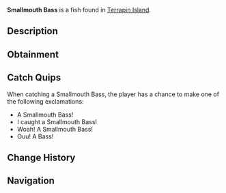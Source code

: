 {{FishInfobox
|image          = Smallmouth Bass.png
|rarity         = Common
|sea            = First Sea
|location       = [[Terrapin Island]]
|sublocation    = Freshwater
|sources        = Fishing Rod
|radar_location = 
|xp             = 90
|weather        = Windy
|time           = 
|season         = Spring, Summer
|bait           = Worm
|base_weight    = 1.7
|base_value     = 70
|weight_range   = 1.2
|base_chance    = 75
|base_resil     = 80
}}
'''Smallmouth Bass''' is a {{Rarity|Common}} fish found in [[Terrapin Island]].

== Description ==
{{Description|The Smallmouth Bass is a popular freshwater fish known for its fighting spirit and preference for clear, cool waters. It has a streamlined body with a greenish-brown coloration and distinctive horizontal stripes.  It can be found in plenty of freshwaters, but is native to Terrapin Islands filtered water.|Bestiary Entry}}

== Obtainment ==
{{Description|Can be found in freshwaters and in the filtered waters of Terrapin Island.|Bestiary Hint}}
{{Fish Availability|
Terrapin Island/Olm Cave
Terrapin Island/Surrounding Ocean
|top_rods      = 
Leviathan's Fang Rod\237443.33\166493.11;
Trident Rod\231983.27\127400.15;
Free Spirit Rod\228649.17\127173.67;
Azure Of Lagoon\216385.86\187052.36;
No-Life Rod\214052.36\185035.2;
Training Rod\182236.11\182236.11;
Resourceful Rod\185904.57\178326.6;
Flimsy Rod\137288.03\124854.78;
Rapid Rod\194807.1\187057.45;
Abyssal Specter Rod\201324.7\184534.12;
Egg Rod\197632.3\183661.41;
Candy Cane Rod\155621.14\153095.59;
Rod Of Time\168354.95\165622.75;
Challenger's Rod\201337.89\165719.48;
Seraphic Rod\198915.41\181052.35;
Rod Of The Forgotten Fang\196945.42\165326.25;
Zeus Rod\196871.71\178554.7;
Blazebringer Rod\196099.64\179744.83;
Rod Of The Depths\196047.84\150368.51;
Verdant Shear Rod\196020.3\182163.36;
Depthseeker Rod\194598.44\173332.34;
Avalanche Rod\192872.96\172378.95;
Rod Of The Exalted One\191980.39\141202.63;
Ethereal Prism Rod\191763.67\107413.57;
Volcanic Rod\190261.44\174393.54;
Steady Rod\98063.05\94297.38
|recommended   = Trident Rod
}}

== Catch Quips ==
When catching a Smallmouth Bass, the player has a chance to make one of the following exclamations:
* A Smallmouth Bass!
* I caught a Smallmouth Bass!
* Woah! A Smallmouth Bass!
* Ouu! A Bass!

== Change History ==
{{Change History|{{subst:Current Version}}}}

== Navigation ==
{{Fish Navbox|Terrapin Island}}